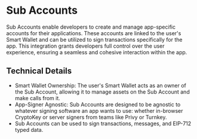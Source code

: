# Sub Accounts

Sub Accounts enable developers to create and manage app-specific accounts for their applications. These accounts are linked to the user's Smart Wallet and can be utilized to sign transactions specifically for the app. This integration grants developers full control over the user experience, ensuring a seamless and cohesive interaction within the app.

## Technical Details

- Smart Wallet Ownership: The user's Smart Wallet acts as an owner of the Sub Account, allowing it to manage assets on the Sub Account and make calls from it. 
- App-Signer Agnostic: Sub Accounts are designed to be agnostic to whatever signing software an app wants to use: whether in-browser CryptoKey or server signers from teams like Privy or Turnkey. 
- Sub Accounts can be used to sign transactions, messages, and EIP-712 typed data.
